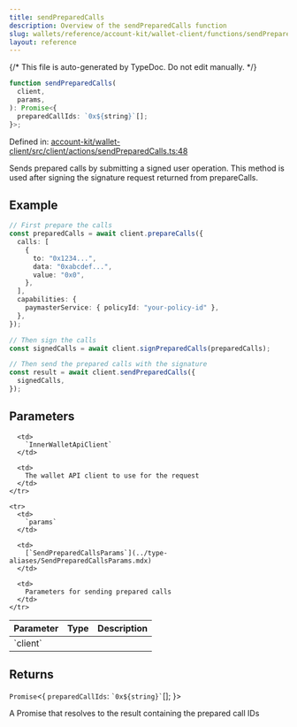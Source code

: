 ```yaml
---
title: sendPreparedCalls
description: Overview of the sendPreparedCalls function
slug: wallets/reference/account-kit/wallet-client/functions/sendPreparedCalls
layout: reference
---
```


{/* This file is auto-generated by TypeDoc. Do not edit manually. */}

```ts
function sendPreparedCalls(
  client,
  params,
): Promise<{
  preparedCallIds: `0x${string}`[];
}>;
```

Defined in: [account-kit/wallet-client/src/client/actions/sendPreparedCalls.ts:48](https://github.com/alchemyplatform/aa-sdk/blob/c1a84188d03473acac2fdb49fb7cd7fdba73169b/account-kit/wallet-client/src/client/actions/sendPreparedCalls.ts#L48)

Sends prepared calls by submitting a signed user operation.
This method is used after signing the signature request returned from prepareCalls.

## Example

```ts
// First prepare the calls
const preparedCalls = await client.prepareCalls({
  calls: [
    {
      to: "0x1234...",
      data: "0xabcdef...",
      value: "0x0",
    },
  ],
  capabilities: {
    paymasterService: { policyId: "your-policy-id" },
  },
});

// Then sign the calls
const signedCalls = await client.signPreparedCalls(preparedCalls);

// Then send the prepared calls with the signature
const result = await client.sendPreparedCalls({
  signedCalls,
});
```

## Parameters

<table>
  <thead>
    <tr>
      <th align="left">Parameter</th>
      <th align="left">Type</th>
      <th align="left">Description</th>
    </tr>
  </thead>

  <tbody>
    <tr>
      <td>
        `client`
      </td>

      <td>
        `InnerWalletApiClient`
      </td>

      <td>
        The wallet API client to use for the request
      </td>
    </tr>

    <tr>
      <td>
        `params`
      </td>

      <td>
        [`SendPreparedCallsParams`](../type-aliases/SendPreparedCallsParams.mdx)
      </td>

      <td>
        Parameters for sending prepared calls
      </td>
    </tr>

  </tbody>
</table>

## Returns

`Promise`\<\{
`preparedCallIds`: `` `0x${string}` ``\[];
}>

A Promise that resolves to the result containing the prepared call IDs
